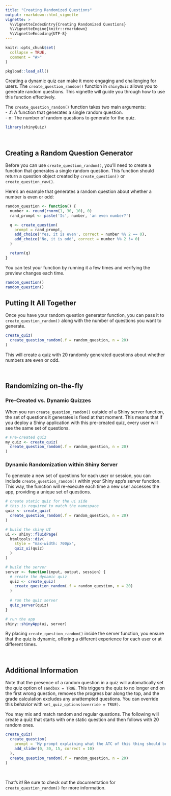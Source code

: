 ```yaml
---
title: "Creating Randomized Questions"
output: rmarkdown::html_vignette
vignette: >
  %\VignetteIndexEntry{Creating Randomized Questions}
  %\VignetteEngine{knitr::rmarkdown}
  %\VignetteEncoding{UTF-8}
---
```


```r
knitr::opts_chunk$set(
  collapse = TRUE,
  comment = "#>"
)
```

```r
pkgload::load_all()
```

Creating a dynamic quiz can make it more engaging and challenging for users. The `create_question_random()` function in `shinyQuiz` allows you to generate random questions. This vignette will guide you through how to use this function effectively.

The `create_question_random()` function takes two main arguments:  
- .f: A function that generates a single random question.  
- n: The number of random questions to generate for the quiz.

```r
library(shinyQuiz)
```

<br>

## Creating a Random Question Generator
Before you can use `create_question_random()`, you'll need to create a function that generates a single random question. This function should return a question object created by `create_question()` or `create_question_raw()`.

Here's an example that generates a random question about whether a number is even or odd:

``` r
random_question <- function() {
  number <- round(rnorm(1, 30, 10), 0)
  rand_prompt <- paste('Is', number, 'an even number?')

  q <- create_question(
    prompt = rand_prompt,
    add_choice('Yes, it is even', correct = number %% 2 == 0),
    add_choice('No, it is odd', correct = number %% 2 != 0)
  )

  return(q)
}
```

You can test your function by running it a few times and verifying the preview changes each time.

``` r
random_question()
random_question()
```

## Putting It All Together
Once you have your random question generator function, you can pass it to `create_question_random()` along with the number of questions you want to generate.

``` r
create_quiz(
  create_question_random(.f = random_question, n = 20)
)
```

This will create a quiz with 20 randomly generated questions about whether numbers are even or odd.

<br>

## Randomizing on-the-fly

### Pre-Created vs. Dynamic Quizzes
When you run `create_question_random()` outside of a Shiny server function, the set of questions it generates is fixed at that moment. This means that if you deploy a Shiny application with this pre-created quiz, every user will see the same set of questions.

``` r
# Pre-created quiz
my_quiz <- create_quiz(
  create_question_random(.f = random_question, n = 20)
)
```

### Dynamic Randomization within Shiny Server
To generate a new set of questions for each user or session, you can include `create_question_random()` within your Shiny app's server function. This way, the function will re-execute each time a new user accesses the app, providing a unique set of questions.

``` r
# create static quiz for the ui side
# this is required to match the namespace
quiz <- create_quiz(
  create_question_random(.f = random_question, n = 20)
)

# build the shiny UI
ui <- shiny::fluidPage(
  htmltools::div(
    style = "max-width: 700px",
    quiz_ui(quiz)
  )
)

# build the server
server <- function(input, output, session) {
  # create the dynamic quiz
  quiz <- create_quiz(
    create_question_random(.f = random_question, n = 20)
  )
  
  # run the quiz server
  quiz_server(quiz)
}

# run the app
shiny::shinyApp(ui, server)
```

By placing `create_question_random()` inside the server function, you ensure that the quiz is dynamic, offering a different experience for each user or at different times.

<br>

## Additional Information

Note that the presence of a random question in a quiz will automatically set the quiz option of `sandbox = TRUE`. This triggers the quiz to no longer end on the first wrong question, removes the progress bar along the top, and the grade calculation excludes any unattempted questions. You can override this behavior with `set_quiz_options(override = TRUE)`.

You may mix and match random and regular questions. The following will create a quiz that starts with one static question and then follows with 20 random ones.

``` r
create_quiz(
  create_question(
    prompt = 'My prompt explaining what the ATC of this thing should be',
    add_slider(0, 30, 15, correct = 10)
  ),
  create_question_random(.f = random_question, n = 20)
)
```

<br>

That's it! Be sure to check out the documentation for `create_question_random()` for more information.